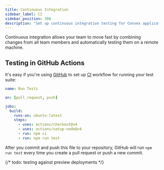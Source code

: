 ```yaml
---
title: Continuous Integration
sidebar_label: CI
sidebar_position: 300
description: "Set up continuous integration testing for Convex applications"
---
```


Continuous integration allows your team to move fast by combining changes from
all team members and automatically testing them on a remote machine.

## Testing in GitHub Actions

It's easy if you're using [GitHub](https://docs.github.com/en/actions) to set up
[CI](https://docs.github.com/en/actions/automating-builds-and-tests/about-continuous-integration)
workflow for running your test suite:

```yaml title=".github/workflows/test.yml"
name: Run Tests

on: [pull_request, push]

jobs:
  build:
    runs-on: ubuntu-latest
    steps:
      - uses: actions/checkout@v4
      - uses: actions/setup-node@v4
      - run: npm ci
      - run: npm run test
```

After you commit and push this file to your repository, GitHub will run
`npm run test` every time you create a pull request or push a new commit.

{/* todo: testing against preview deployments */}
